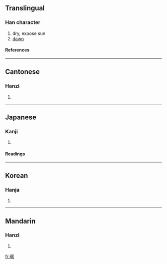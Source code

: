 ==Translingual==
===Han character===
{{Han char|rn=72|rad=日|as=07|sn=11|four=6402<sub>7</sub>|canj=日大大月 (AKKB)}}
# dry, expose sun
# [[dawn]]
====References====
{{Han ref|kx=0495.440|dkj=13949|hdz=21514.020|uh=665E|ud=26206|bh=B1E3|bd=45539}}
----
==Cantonese==
===Hanzi===
{{yue-hanzi|jyut=|y=hei1}}
# {{defn|Cantonese}}
----
==Japanese==
===Kanji===
{{ja-kanji|grade=|rs=日07}}
# {{defn|Japanese}} 
====Readings====
{{ja-readings|on=[[き]] (ki)|kun=[[かわく]] (kawaku)}}
----
==Korean==
===Hanja===
{{ko-hanja|hangeul=희|eumhun=|rv=hui|mr=hŭi|y=huy}}
# {{defn|Korean}}
----
==Mandarin==
===Hanzi===
{{cmn-hanzi|pin=[[xī]] ([[xi1]])|wg=hsi<sup>1</sup>}}
# {{defn|Mandarin}}

[[fr:晞]]